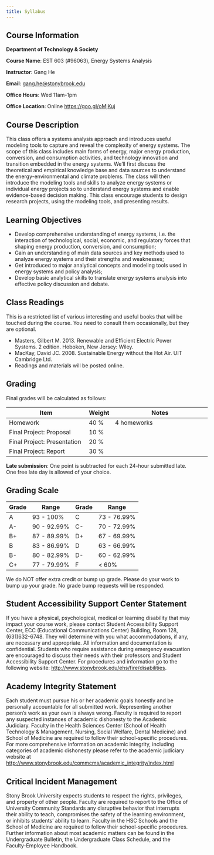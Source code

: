 ```yaml
---
title: Syllabus
---
```


## Course Information

**Department of Technology \& Society**

**Course Name**: EST 603 (#96063), Energy Systems Analysis

**Instructor**: Gang He

**Email**: <gang.he@stonybrook.edu>	

**Office Hours**: Wed 11am-1pm

**Office Location**: Online <https://goo.gl/oMjKuj> 


## Course Description

This class offers a systems analysis approach and introduces useful modeling tools to capture and reveal the complexity of energy systems. The scope of this class includes main forms of energy, major energy production, conversion, and consumption activities, and technology innovation and transition embedded in the energy systems. We’ll first discuss the theoretical and empirical knowledge base and data sources to understand the energy-environmental and climate problems. The class will then introduce the modeling tools and skills to analyze energy systems or individual energy projects so to understand energy systems and enable evidence-based decision making. This class encourage students to design research projects, using the modeling tools, and presenting results. 

## Learning Objectives 

- Develop comprehensive understanding of energy systems, i.e. the interaction of technological, social, economic, and regulatory forces that shaping energy production, conversion, and consumption; 
- Gain an understanding of main data sources and key methods used to analyze energy systems and their strengths and weaknesses; 
- Get introduced to major analytical concepts and modeling tools used in energy systems and policy analysis; 
- Develop basic analytical skills to translate energy systems analysis into effective policy discussion and debate.

## Class Readings

This is a restricted list of various interesting and useful books that will be touched during the course. You need to consult them occasionally, but they are optional.

- Masters, Gilbert M. 2013. Renewable and Efficient Electric Power Systems. 2 edition. Hoboken, New Jersey: Wiley.
- MacKay, David JC. 2008. Sustainable Energy without the Hot Air. UIT Cambridge Ltd.
- Readings and materials will be posted online.

## Grading

Final grades will be calculated as follows:

<div style="width:550px">
Item                           | Weight | Notes
-------------------------------|--------|-------------------------------------
Homework                       | 40 %   | 4 homeworks
Final Project: Proposal        | 10 %   | 
Final Project: Presentation    | 20 %   |
Final Project: Report          | 30 %   |

</div>

**Late submission**: One point is subtracted for each 24-hour submitted late. One free late day is allowed of your choice.

## Grading Scale

<div style="width:400px">
Grade  | Range       | Grade | Range
-------|-------------|-------|------------
A      | 93 - 100%   | C     | 73 - 76.99%
A-     | 90 - 92.99% | C-    | 70 - 72.99%
B+     | 87 - 89.99% | D+    | 67 - 69.99%
B      | 83 - 86.99% | D     | 63 - 66.99%
B-     | 80 - 82.99% | D-    | 60 - 62.99%
C+     | 77 - 79.99% | F     | < 60%
</div>

We do NOT offer extra credit or bump up grade. Please do your work to bump up your grade. No grade bump requests will be responded.


## Student Accessibility Support Center Statement 

If you have a physical, psychological, medical or learning disability that may impact your course work, please contact Student Accessibility Support Center, ECC (Educational Communications Center) Building, Room 128, (631)632-6748. They will determine with you what accommodations, if any, are necessary and appropriate. All information and documentation is confidential. Students who require assistance during emergency evacuation are encouraged to discuss their needs with their professors and Student Accessibility Support Center. For procedures and information go to the following website: <http://www.stonybrook.edu/ehs/fire/disabilities>.

## Academy Integrity Statement 

Each student must pursue his or her academic goals honestly and be personally accountable for all submitted work. Representing another person's work as your own is always wrong. Faculty is required to report any suspected instances of academic dishonesty to the Academic Judiciary. Faculty in the Health Sciences Center (School of Health Technology & Management, Nursing, Social Welfare, Dental Medicine) and School of Medicine are required to follow their school-specific procedures. For more comprehensive information on academic integrity, including categories of academic dishonesty please refer to the academic judiciary website at <http://www.stonybrook.edu/commcms/academic_integrity/index.html>

## Critical Incident Management 

Stony Brook University expects students to respect the rights, privileges, and property of other people. Faculty are required to report to the Office of University Community Standards any disruptive behavior that interrupts their ability to teach, compromises the safety of the learning environment, or inhibits students' ability to learn. Faculty in the HSC Schools and the School of Medicine are required to follow their school-specific procedures. Further information about most academic matters can be found in the Undergraduate Bulletin, the Undergraduate Class Schedule, and the Faculty-Employee Handbook.
